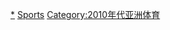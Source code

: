 {{portal|體育運動}}
{{Year by category
| m = 2
| c = 0
| d = 1
| y = 7
| cat = 亞洲體育
| sortkey = 亞洲體育
| in = 
| parent = 各年份亞洲體育
| subcat = 2017年亞洲
}}
[[Category:2017年體育|*]]
[[Category:2017年亞洲|Sports]]
[[Category:2010年代亚洲体育|Category:2010年代亚洲体育]]